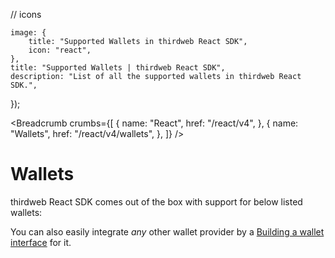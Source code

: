 // icons

	image: {
		title: "Supported Wallets in thirdweb React SDK",
		icon: "react",
	},
	title: "Supported Wallets | thirdweb React SDK",
	description: "List of all the supported wallets in thirdweb React SDK.",
});

<Breadcrumb
	crumbs={[
		{
			name: "React",
			href: "/react/v4",
		},
		{
			name: "Wallets",
			href: "/react/v4/wallets",
		},
	]}
/>

# Wallets

thirdweb React SDK comes out of the box with support for below listed wallets:

You can also easily integrate _any_ other wallet provider by a [Building a wallet interface](/wallet-sdk/v2/build) for it.

<WalletCardGrid>
	<WalletCard
		label="MetaMask"
		href="/references/react/v4/metamaskWallet"
		icon={MetaMaskIcon}
	/>
	<WalletCard
		label="Coinbase"
		href="/references/react/v4/coinbaseWallet"
		icon={CoinbaseIcon}
	/>
	<WalletCard
		label="XDEFI"
		href="/references/react/v4/xdefiWallet"
		icon={XDEFIIcon}
	/>
	<WalletCard
		label="WalletConnect"
		href="/references/react/v4/walletConnect"
		icon={WalletConnectIcon}
	/>
	<WalletCard
		label="Smart Wallet"
		href="/references/react/v4/smartWallet"
		icon={SmartWalletIcon}
	/>
	<WalletCard
		label="Safe"
		href="/references/react/v4/safeWallet"
		icon={SafeIcon}
	/>
	<WalletCard
		label="Embedded Wallet"
		href="/references/react/v4/embeddedWallet"
		icon={EmbeddedWalletIcon}
	/>
	<WalletCard
		label="Local Wallet"
		href="/references/react/v4/localWallet"
		icon={LocalWalletIcon}
	/>
	<WalletCard
		label="Magic Link"
		href="/references/react/v4/magicLink"
		icon={MagicLinkIcon}
	/>
	<WalletCard
		label="Rainbow"
		href="/references/react/v4/rainbowWallet"
		icon={RainbowIcon}
	/>
	<WalletCard
		label="Zerion"
		href="/references/react/v4/zerionWallet"
		icon={ZerionIcon}
	/>
	<WalletCard
		label="Blocto"
		href="/references/react/v4/bloctoWallet"
		icon={BloctoIcon}
	/>
	<WalletCard
		label="Frame"
		href="/references/react/v4/frameWallet"
		icon={FrameIcon}
	/>
	<WalletCard
		label="Phantom"
		href="/references/react/v4/phantomWallet"
		icon={PhantomIcon}
	/>
	<WalletCard
		label="Coin98"
		href="/references/react/v4/coin98Wallet"
		icon={Coin98Icon}
	/>
	<WalletCard
		label="Core Wallet"
		href="/references/react/v4/coreWallet"
		icon={CoreWalletIcon}
	/>
	<WalletCard
		label="Crypto Defi"
		href="/references/react/v4/cryptoDefiWallet"
		icon={CryptoDefiIcon}
	/>
	<WalletCard
		label="OKX Wallet"
		href="/references/react/v4/okxWallet"
		icon={OKXIcon}
	/>
	<WalletCard
		label="OneKey Wallet"
		href="/references/react/v4/oneKeyWallet"
		icon={OneKeyIcon}
	/>
	<WalletCard
		label="Rabby Wallet"
		href="/references/react/v4/rabbyWallet"
		icon={RabbyIcon}
	/>
</WalletCardGrid>
